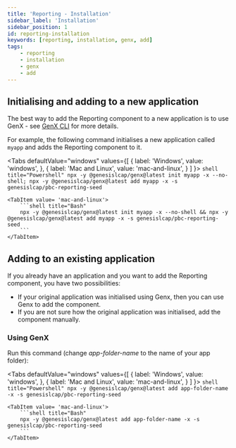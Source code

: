 ```yaml
---
title: 'Reporting - Installation'
sidebar_label: 'Installation'
sidebar_position: 1
id: reporting-installation
keywords: [reporting, installation, genx, add]
tags:
    - reporting
    - installation
    - genx
    - add
---
```



## Initialising and adding to a new application

The best way to add the Reporting component to a new application is to use GenX - see [GenX CLI](/docs/06_operations/03_commands/04_Genx_CLI.mdx) for more details.

For example, the following command initialises a new application called `myapp` and adds the Reporting component to it.

<Tabs
    defaultValue="windows"
    values={[
        { label: 'Windows', value: 'windows', },
        { label: 'Mac and Linux', value: 'mac-and-linux', }
    ]
    }>
    <TabItem value="windows">
        ```shell title="Powershell"
        npx -y @genesislcap/genx@latest init myapp -x --no-shell; npx -y @genesislcap/genx@latest add myapp -x -s genesislcap/pbc-reporting-seed
        ```
    </TabItem>

    <TabItem value= 'mac-and-linux'>
        ```shell title="Bash"
        npx -y @genesislcap/genx@latest init myapp -x --no-shell && npx -y @genesislcap/genx@latest add myapp -x -s genesislcap/pbc-reporting-seed
        ```
    </TabItem>
</Tabs>

## Adding to an existing application

If you already have an application and you want to add the Reporting component, you have two possibilities:

- If your original application was initialised using Genx, then you can use Genx to add the component.
- If you are not sure how the original application was initialised, add the component manually.

### Using GenX

Run this command (change _app-folder-name_ to the name of your app folder):

<Tabs
    defaultValue="windows"
    values={[
        { label: 'Windows', value: 'windows', },
        { label: 'Mac and Linux', value: 'mac-and-linux', }
    ]
    }>
    <TabItem value="windows">
        ```shell title="Powershell"
        npx -y @genesislcap/genx@latest add app-folder-name -x -s genesislcap/pbc-reporting-seed
        ```
    </TabItem>

    <TabItem value= 'mac-and-linux'>
        ```shell title="Bash"
        npx -y @genesislcap/genx@latest add app-folder-name -x -s genesislcap/pbc-reporting-seed
        ```
    </TabItem>
</Tabs>

